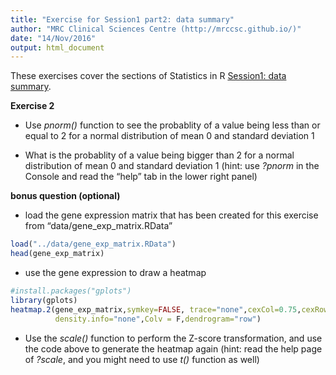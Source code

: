 ```yaml
---
title: "Exercise for Session1 part2: data summary"
author: "MRC Clinical Sciences Centre (http://mrccsc.github.io/)"
date: "14/Nov/2016"
output: html_document
---
```


These exercises cover the sections of Statistics in R [Session1: data summary]("../Session1_describe_the_data.html").

**Exercise 2**

- Use *pnorm()* function to see the probablity of a value being less than or equal to 2 for a normal distribution of mean 0 and standard deviation 1

- What is the probablity of a value being bigger than 2 for a normal distribution of mean 0 and standard deviation 1 (hint: use *?pnorm* in the Console and read the "help" tab in the lower right panel)

**bonus question (optional)**

- load the gene expression matrix that has been created for this exercise from "data/gene_exp_matrix.RData"

```r
load("../data/gene_exp_matrix.RData")
head(gene_exp_matrix)
```

- use the gene expression to draw a heatmap
```r
#install.packages("gplots")
library(gplots)
heatmap.2(gene_exp_matrix,symkey=FALSE, trace="none",cexCol=0.75,cexRow=0.35,
          density.info="none",Colv = F,dendrogram="row")

```

- Use the *scale()* function to perform the Z-score transformation, and use the code above to generate the heatmap again (hint: read the help page of *?scale*, and you might need to use *t()* function as well)




